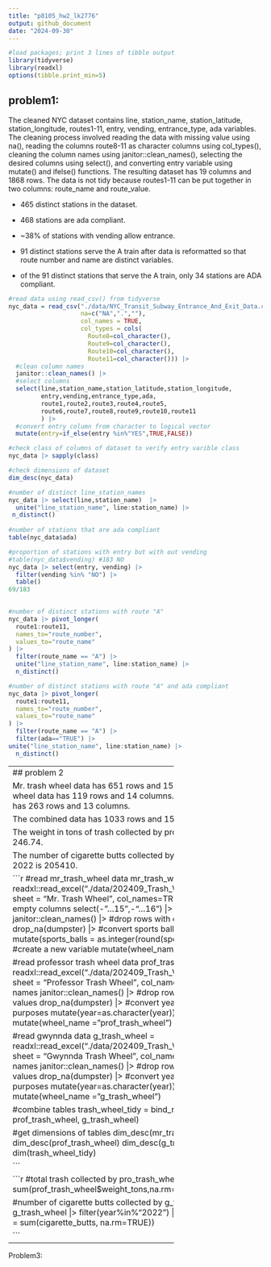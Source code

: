 ```yaml
---
title: "p8105_hw2_lk2776"
output: github_document
date: "2024-09-30"
---
```


```r
#load packages; print 3 lines of tibble output
library(tidyverse)
library(readxl)
options(tibble.print_min=5)

```

## problem1:

The cleaned NYC dataset contains line, station_name, station_latitude, station_longitude, routes1-11, entry, vending, entrance_type, ada variables. The cleaning process involved reading the data with missing value using na(), reading the columns route8-11 as character columns using col_types(), cleaning the column names using janitor::clean_names(), selecting the desired columns using select(), and converting entry variable using mutate() and ifelse() functions. The resulting dataset has 19 columns and 1868 rows. The data is not tidy because routes1-11 can be put together in two columns: route_name and route_value. 

- 465 distinct stations in the dataset. 
- 468 stations are ada compliant.
- ~38% of stations with vending allow entrance.

- 91 distinct stations serve the A train after data is reformatted so that route number and name are distinct variables. 
- of the 91 distinct stations that serve the A train, only 34 stations are ADA compliant. 


```r
#read data using read_csv() from tidyverse
nyc_data = read_csv("./data/NYC_Transit_Subway_Entrance_And_Exit_Data.csv", 
                    na=c("NA",".",""), 
                    col_names = TRUE, 
                    col_types = cols(
                      Route8=col_character(),
                      Route9=col_character(), 
                      Route10=col_character(),
                      Route11=col_character())) |>
  #clean column names
  janitor::clean_names() |> 
  #select columns 
  select(line,station_name,station_latitude,station_longitude,
         entry,vending,entrance_type,ada,
         route1,route2,route3,route4,route5,
         route6,route7,route8,route9,route10,route11
         ) |> 
  #convert entry column from character to logical vector
  mutate(entry=if_else(entry %in%"YES",TRUE,FALSE))

#check class of columns of dataset to verify entry varible class
nyc_data |> sapply(class)

#check dimensions of dataset
dim_desc(nyc_data)

```

```r
#number of distinct line_station_names
nyc_data |> select(line,station_name)  |>
  unite("line_station_name", line:station_name) |> 
 n_distinct() 
   
#number of stations that are ada compliant
table(nyc_data$ada)

#proportion of stations with entry but with out vending
#table(nyc_data$vending) #183 NO
nyc_data |> select(entry, vending) |> 
  filter(vending %in% "NO") |>
  table()
69/183
  
```

```r
#number of distinct stations with route "A"
nyc_data |> pivot_longer(
  route1:route11, 
  names_to="route_number",
  values_to="route_name"
) |>
  filter(route_name == "A") |> 
  unite("line_station_name", line:station_name) |> 
  n_distinct()

#number of distinct stations with route "A" and ada compliant
nyc_data |> pivot_longer(
  route1:route11, 
  names_to="route_number",
  values_to="route_name"
) |>
  filter(route_name == "A") |> 
  filter(ada=="TRUE") |> 
unite("line_station_name", line:station_name) |> 
  n_distinct()
```

----------------------------------------------
## problem 2

Mr. trash wheel data has 651 rows and 15 columns. Professor trash wheel data has 119 rows and 14 columns. Gwynnda trash wheel data has 263 rows and 13 columns. 

The combined data has 1033 rows and 15 columns. 

The weight in tons of trash collected by professor trash wheel is 246.74. 

The number of cigarette butts collected by Gwynnda trash wheel in 2022 is 205410. 


```r
#read mr_trash_wheel data
mr_trash_wheel = readxl::read_excel("./data/202409_Trash_Wheel_Collection_Data.xlsx",
                            sheet = "Mr. Trash Wheel", 
                            col_names=TRUE,na="") |>
  #remove empty columns 
  select(-"...15",-"...16") |>
  #clean names
  janitor::clean_names() |>
  #drop rows with empty dumpster values
  drop_na(dumpster) |> 
  #convert sports balls to integer and round it off
  mutate(sports_balls = as.integer(round(sports_balls),digits=0)) |>
  #create a new variable
  mutate(wheel_name = "mr_trash_wheel")

#read professor trash wheel data
prof_trash_wheel = readxl::read_excel("./data/202409_Trash_Wheel_Collection_Data.xlsx",
                            sheet = "Professor Trash Wheel", col_names=TRUE,na="") |>
  #clean names
  janitor::clean_names() |>
  #drop rows with empty dumpster values
  drop_na(dumpster) |> 
  #convert year to character for bindin purposes
  mutate(year=as.character(year)) |> 
  #create new variable
  mutate(wheel_name = "prof_trash_wheel")

#read gwynnda data 
g_trash_wheel = readxl::read_excel("./data/202409_Trash_Wheel_Collection_Data.xlsx",
                            sheet = "Gwynnda Trash Wheel", col_names=TRUE,na="") |>
  #clean names 
  janitor::clean_names() |>
  #drop rows with empty dumpster values 
  drop_na(dumpster) |>
  #convert year to character for bindin purposes
  mutate(year=as.character(year)) |> 
  #create new variable
  mutate(wheel_name = "g_trash_wheel")

#combine tables 
trash_wheel_tidy = 
  bind_rows(mr_trash_wheel, prof_trash_wheel, g_trash_wheel) 

#get dimensions of tables 
dim_desc(mr_trash_wheel)
dim_desc(prof_trash_wheel)
dim_desc(g_trash_wheel)
dim(trash_wheel_tidy)

```


```r
#total trash collected by pro_trash_wheel
sum(prof_trash_wheel$weight_tons,na.rm=TRUE)

#number of cigarette butts collected by g_trash_wheel in 2022
g_trash_wheel |>  filter(year%in%"2022")  |>
  summarize(sum_cig_butts = sum(cigarette_butts, na.rm=TRUE))
  
```
----------------------------------------------
Problem3:

  
